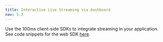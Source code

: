 ```yaml
---
title: Interactive Live Streaming via dashboard
nav: 5.3
---
```


<Content alias="liveStreaming" />

Use the 100ms client-side SDKs to integrate streaming in your application. See code snippets for the web SDK [here](/javascript/v2/features/hls).

